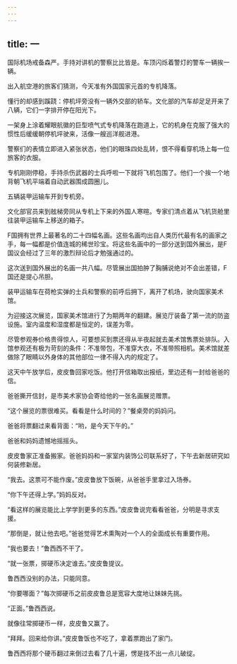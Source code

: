 ```yaml
---
---
---
```

title: 一
---



国际机场戒备森严。手持对讲机的警察比比皆是。车顶闪烁着警灯的警车一辆挨一辆。

出入航空港的旅客们猜测，今天准有外国国家元首的专机降落。

懂行的却感到蹊跷：停机坪旁没有一辆外交部的轿车。文化部的汽车却足足开来了八辆，它们一字排开停在阳光下。

一架身上涂着耀眼航徽的巨型喷气式专机降落在跑道上，它的机身在克服了强大的惯性后缓缓朝停机坪驶来，活像一艘巡洋舰进港。

警察们的表情立即进入紧张状态，他们的眼珠四处乱转，恨不得看穿机场上每一位旅客的衣服。

专机刚刚停稳，手持杀伤武器的士兵呼啦一下就将飞机包围了。他们一个挨一个地背朝飞机平端着自动武器围成圆圈儿。

五辆装甲运输车开到专机旁。

文化部官员来到舷梯旁同从专机上下来的外国人寒暄。专家们清点着从飞机货舱里往装甲运输车上移送的箱子。

F国拥有世界上最著名的二十四幅名画。这些名画均出自人类历代最有名的画家之手，每一幅都是价值连城的稀世珍宝。将这些名画中的一部分送到国外展出，是F国议会经过了三年的激烈辩论后才勉强通过的。

这次送到国外展出的名画一共八幅。尽管展出国拍肿了胸脯说绝对不会出差错，F国还是提心吊胆。

装甲运输车在荷枪实弹的士兵和警察的前呼后拥下，离开了机场，驶向国家美术馆。

为迎接这次展览，国家美术馆进行了为期两年的翻建。展览厅装备了第一流的防盗设施。室内温度和湿度都是恒定的，误差为零。

尽管参观券价格贵得惊人，可要想买到票还得从半夜起就去美术馆售票处排队。入馆参观还有极为苛刻的条件：不准带包，不准穿大衣，不准带照相机。美术馆就差做除了眼睛以外身体的其他部位一律不得入内的规定了。

这天中午放学后，皮皮鲁回家吃饭。他打开信箱取出报纸，里边还有一封给爸爸的信。

爸爸撕开信封，是市美术家协会寄给他的一张名画展览赠票。

“这个展览的票很难买。看看是什么时间的？”餐桌旁的妈妈问。

爸爸将票翻过来看背面：“哟，是今天下午的。”

爸爸和妈妈遗憾地摇摇头。

皮皮鲁家正准备搬家。爸爸妈妈和一家室内装饰公司联系好了，下午去新居研究如何装修新居。

“我去。这票可不能作废。”皮皮鲁放下饭碗，从爸爸手里拿过入场券。

“你下午还得上学。”妈妈反对。

“看这样的展览能比上学学到更多的东西。”皮皮鲁说完看看爸爸，分明是寻求支援。

“那倒是，就让他去吧。”爸爸觉得艺术熏陶对一个人的全面成长有重要作用。

“我也要去！”鲁西西不干了。

“就一张票，掷硬币决定谁去。”皮皮鲁提议。

鲁西西没别的办法，只能同意。

“你要哪面？”每次掷硬币之前皮皮鲁总是宽容大度地让妹妹先挑。

“正面。”鲁西西说。

就像往常掷硬币一样，皮皮鲁又赢了。

“拜拜。回来给你讲。”皮皮鲁饭也不吃了，拿着票跑出了家门。

鲁西西将那个硬币翻过来倒过去看了几十遍，愣是找不出一点儿破绽。